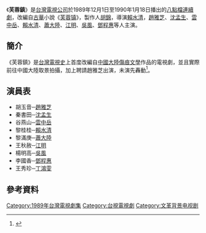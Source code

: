 {{影集資訊
| 名稱     = 芙蓉鎮
| 英文名稱 = 
| 別名     = 
| 圖片     = 
| 圖說     = 
| 類型     = [[連續劇|連續劇]]
| 原創者   = [[古華|古華]]
| 每集長   = 60分鐘（含[[廣告|廣告]]）
| 編劇     = 趙玉崗
| 導演     = [[賴水清|賴水清]]
| 演出     = 
| 主題曲   = 我還有夢
| 作詞=[[陳樂融|陳樂融]]
| 作曲=[[姜育恆|姜育恆]]
| 演唱=姜育恆
| 片尾曲   = 幾多深情幾多愁
| 作詞2=[[姚若龍|姚若龍]]
| 作曲2=[[陳耀川|陳耀川]]
| 演唱2=[[葉歡|葉歡]]
| 拍攝地   = 
| 執行製作 = 
| 監製     = 顧輝雄
| 製作人   = [[胡錦|胡錦]]
| 製作公司 = 胡錦工作室
| 國家     = {{ROC-TW}}
| 視訊制式 = [[NTSC制式|NTSC制式]]
| 頻道     = [[台灣電視公司|台灣電視公司]]
| 播出國家 = {{TWN}}
| 開始     = {{start date|1989|12|01}}
| 結束     = {{end date|1990|01|18}}
| 晚於     = 
| 早於     = 
| 集數     = 35集
| 官方網站 = 
| imdb_id   = 
| tv_com_id = 
}}
《'''芙蓉鎮'''》是[[台灣電視公司|台灣電視公司]]於1989年12月1日至1990年1月18日播出的[[八點檔|八點檔]][[連續劇|連續劇]]，改編自[[古華|古華]]小說《[[芙蓉镇_(小说)|芙蓉镇]]》，製作人[[胡錦|胡錦]]，導演[[賴水清|賴水清]]，[[趙雅芝|趙雅芝]]、[[沈孟生|沈孟生]]、[[雲中岳|雲中岳]]、[[賴水清|賴水清]]、[[蕭大陸|蕭大陸]]、[[江明_(演員)|江明]]、[[吳風|吳風]]、[[鄧程惠|鄧程惠]]等人主演。

==簡介==
《芙蓉鎮》是[[台灣電視史|台灣電視史]]上首度改編自[[中國大陸|中國大陸]][[傷痕文學|傷痕文學]]作品的電視劇，並且實際前往中國大陸取景拍攝，加上聘請趙雅芝出演，未演先轟動<ref>{{Cite news|url=|author=王鳳蓮|title=三台力拼八點檔寶座|magazine=《電視周刊》第1413期|publisher=[[台視文化公司|台視文化公司]]|date=1989-11-05|accessdate=2016-01-26|language=zh-tw|pages=16－22|quote=三台八點檔新戲於十一月份又要進入短兵相接的階段……台視究竟由那一檔備檔戲接《[[新啼笑因緣|新啼笑因緣]]》呢？……台視走廊傳出，由於《雙飛雁》題材與《新啼笑因緣》太類似，基於策略運用，很可能由趙雅芝掛帥的《芙蓉鎮》上陣：畢竟大陸傷痕文學還是首度搬上電視螢幕，可看性應很高。……不論台視以哪一檔戲接《新啼笑因緣》，均頗被看好；尤其重金禮聘趙雅芝與[[鄭少秋|鄭少秋]]主演的《芙蓉鎮》及《刺客列傳》更是未演先轟動，已造成友台相當大的壓力。}}</ref>。

==演員表==
*胡玉音─[[趙雅芝|趙雅芝]]
*秦書田─[[沈孟生|沈孟生]]
*谷燕山─[[雲中岳|雲中岳]]
*黎桂桂─[[賴水清|賴水清]]
*黎滿庚─[[蕭大陸|蕭大陸]]
*王秋赦─[[江明_(演員)|江明]]
*楊明高─[[吳風|吳風]]
*李國香─[[鄧程惠|鄧程惠]]
*王秀珍─[[丁鴻雯|丁鴻雯]]

==參考資料==
{{Reflist}}

{{台視八點檔}}
[[Category:1989年台灣電視劇集|Category:1989年台灣電視劇集]]
[[Category:台視電視劇|Category:台視電視劇]]
[[Category:文革背景电视剧|Category:文革背景电视剧]]
